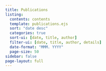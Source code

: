 ```yaml
---
title: Publications
listing:
  contents: contents
  template: publications.ejs
  sort: "date desc"
  categories: true
  sort-ui: [date, title, author]
  filter-ui: [date, title, author, details]
  date-format: "MMM. YYYY"
  page-size: 50
sidebar: false
page-layout: full
---
```


